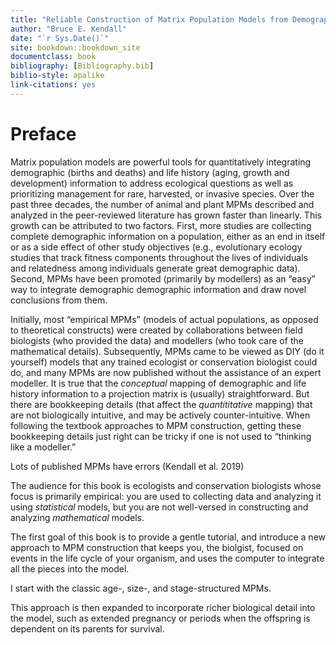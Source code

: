 ```yaml
--- 
title: "Reliable Construction of Matrix Population Models from Demographic Information"
author: "Bruce E. Kendall"
date: "`r Sys.Date()`"
site: bookdown::bookdown_site
documentclass: book
bibliography: [Bibliography.bib]
biblio-style: apalike
link-citations: yes
---
```

\newcommand{\vect}[1]{\mathbf{#1}}



# Preface {-}


Matrix population models are powerful tools for quantitatively integrating demographic (births and deaths) and life history (aging, growth and development) information to address ecological questions as well as prioritizing management for rare, harvested, or invasive species. 
Over the past three decades, the number of animal and plant MPMs described and analyzed in the peer-reviewed literature has grown faster than linearly.
This growth can be attributed to two factors.
First, more studies are collecting complete demographic information on a population, either as an end in itself or as a side effect of other study objectives (e.g., evolutionary ecology studies that track fitness components throughout the lives of individuals and relatedness among individuals generate great demographic data).
Second, MPMs have been promoted (primarily by modellers) as an "easy" way to integrate demographic demographic information and draw novel conclusions from them.

Initially, most "empirical MPMs" (models of actual populations, as opposed to theoretical constructs) were created by collaborations between field biologists (who provided the data) and modellers (who took care of the mathematical details).
Subsequently, MPMs came to be viewed as DIY (do it yourself) models that any trained ecologist or conservation biologist could do, and many MPMs are now published without the assistance of an expert modeller.
It is true that the *conceptual* mapping of demographic and life history information to a projection matrix is (usually) straightforward.
But there are bookkeeping details (that affect the *quantititative* mapping) that are not biologically intuitive, and may be actively counter-intuitive.
When following the textbook approaches to MPM construction, getting these bookkeeping details just right can be tricky if one is not used to "thinking like a modeller."

Lots of published MPMs have errors (Kendall et al. 2019)

The audience for this book is ecologists and conservation biologists whose focus is primarily empirical: you are used to collecting data and analyzing it using *statistical* models, but you are not well-versed in constructing and analyzing *mathematical* models.

The first goal of this book is to provide a gentle tutorial, and introduce a new approach to MPM construction that keeps you, the biolgist, focused on events in the life cycle of your organism, and uses the computer to integrate all the pieces into the model.

I start with the classic age-, size-, and stage-structured MPMs.

This approach is then expanded to incorporate richer biological detail into the model, such as extended pregnancy or periods when the offspring is dependent on its parents for survival.